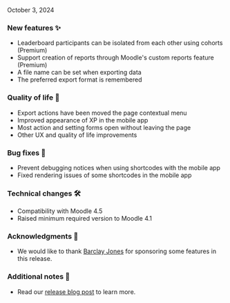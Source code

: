 
<ReleaseDate>October 3, 2024</ReleaseDate>

<h3>New features ✨</h3>

- Leaderboard participants can be isolated from each other using cohorts (Premium)
- Support creation of reports through Moodle's custom reports feature (Premium)
- A file name can be set when exporting data
- The preferred export format is remembered

<h3>Quality of life 💪</h3>

- Export actions have been moved the page contextual menu
- Improved appearance of XP in the mobile app
- Most action and setting forms open without leaving the page
- Other UX and quality of life improvements

<h3>Bug fixes 🐛</h3>

- Prevent debugging notices when using shortcodes with the mobile app
- Fixed rendering issues of some shortcodes in the mobile app

<h3>Technical changes 🛠</h3>

- Compatibility with Moodle 4.5
- Raised minimum required version to Moodle 4.1

<h3>Acknowledgments 🙌</h3>

- We would like to thank [Barclay Jones](https://www.barclayjones.com/) for sponsoring some features in this release.

<h3>Additional notes 👀</h3>

- Read our [release blog post](https://www.levelup.plus/blog/xp-quest-release-oct-2024/) to learn more.
